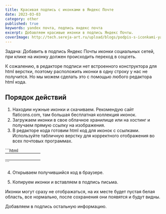 ```yaml
---
title: Красивая подпись с иконками в Яндекс Почте
date: 2023-03-03
category: other
published: true
keywords: yandex почта, подпись яндекс почта
excerpt: Добавляем красивые иконки в подпись Яндекс Почты.
coverImage: http://tech.sereja-art.ru/upload/blogs/podpis-s-iconkami-yandex-pochta/podpis.png
---
```


Задача: Добавить в подпись Яндекс Почты иконки социальных сетей, при клике на иконку должен происходить переход в соцсеть.

К сожалению, в редакторе подписи нет встроенного конструктора для html верстки, поэтому расположить иконки в одну строку у нас не получится. Но мы можем сделать это с помощью любого редактора html кода.

## Порядок действий

1. Находим нужные иконки и скачиваем. Рекомендую сайт flaticons.com, там большая бесплатная коллекция иконок.
2. Загружаем иконки в свое облачное хранилище или на хостинг и получаем прямую ссылку на изображения.
3. В редакторе кода готовим html код для иконок с ссылками. Используйте табличную верстку для корректного отображения во всех почтовых программах.


<CodeTitle title='Пример кода с готовыми иконками для копирования в письмо' lang='html' />
  ```html
  <table cellpadding="0" cellspacing="0" border="0" style="border-collapse: collapse; mso-table-lspace: 0pt; mso-table-rspace: 0pt; margin: 0; padding: 0;">
    <tr>
      <td class="social__icon" style="border-collapse: collapse; display: inline-block; padding-left: 0px; padding-right: 6px;">
        <a
          target="_blank"
          href="https://www.instagram.com/tweld.ru/"
          class="social__link"
          style="padding-left: 0px; font-size: 14px; line-height: 1.5; text-decoration: underline; color: #222222; font-family: 'Open Sans', arial, sans-serif !important;"
        >
          <img
            width="15"
            height="15"
            border="0"
            src="https://tweld.ru/upload/medialibrary/fa4/mf3a85cbzsnovn2j3med1b58xr2soa4f.png"
            alt=""
            class="social__img"
            style="outline: none; text-decoration: none; border: 0 none; -ms-interpolation-mode: bicubic; margin: 0; padding: 0; display: block; height: auto; line-height: 100%; max-width: 100% !important; width: 15px;"
          />
        </a>
      </td>
      <td class="social__icon" style="border-collapse: collapse; display: inline-block; padding-left: 10px; padding-right: 6px;">
        <a target="_blank" href="https://vk.com/technoweld" class="social__link" style="font-size: 14px; line-height: 1.5; text-decoration: underline; color: #222222; font-family: 'Open Sans', arial, sans-serif !important;">
          <img
            width="15"
            height="15"
            border="0"
            src="https://tweld.ru/upload/medialibrary/d62/tsd3mifx3g6j6o25qw32bga16nax71f2.png"
            alt=""
            class="social__img"
            style="outline: none; text-decoration: none; border: 0 none; -ms-interpolation-mode: bicubic; margin: 0; padding: 0; display: block; height: auto; line-height: 100%; max-width: 100% !important; width: 15px;"
          />
        </a>
      </td>
      <td class="social__icon" style="border-collapse: collapse; display: inline-block; padding-left: 10px; padding-right: 6px;">
        <a
          target="_blank"
          href="https://www.youtube.com/channel/UCq9OrZA5tGqI6aoOG_63wEQ"
          class="social__link"
          style="font-size: 14px; line-height: 1.5; text-decoration: underline; color: #222222; font-family: 'Open Sans', arial, sans-serif !important;"
        >
          <img
            width="15"
            height="15"
            border="0"
            src="https://tweld.ru/upload/medialibrary/c04/viyjd8m0qa50bmare2oxy1j205pectpe.png"
            alt=""
            class="social__img"
            style="outline: none; text-decoration: none; border: 0 none; -ms-interpolation-mode: bicubic; margin: 0; padding: 0; display: block; height: auto; line-height: 100%; max-width: 100% !important; width: 15px;"
          />
        </a>
      </td>
      <td class="social__icon" style="border-collapse: collapse; display: inline-block; padding-left: 10px; padding-right: 6px;">
        <a target="_blank" href="https://www.facebook.com/tweld.ru/" class="social__link" style="font-size: 14px; line-height: 1.5; text-decoration: underline; color: #222222; font-family: 'Open Sans', arial, sans-serif !important;">
          <img
            width="15"
            height="15"
            border="0"
            src="https://tweld.ru/upload/medialibrary/104/k4bo9odt6gnrmz85sshnpt1cwzzb6lbp.png"
            alt=""
            class="social__img"
            style="outline: none; text-decoration: none; border: 0 none; -ms-interpolation-mode: bicubic; margin: 0; padding: 0; display: block; height: auto; line-height: 100%; max-width: 100% !important; width: 15px;"
          />
        </a>
      </td>
    </tr>
  </table>
  ```

4. Открываем получившийся код в браузере.

<Figcaption src='http://tech.sereja-art.ru/upload/blogs/podpis-s-iconkami-yandex-pochta/otkrili-v-brauzere.png' alt='открыли код в браузере' caption='Открыли код в браузере' />

5. Копируем иконки и вставляем в подпись письма.
<Figcaption src='http://tech.sereja-art.ru/upload/blogs/podpis-s-iconkami-yandex-pochta/vstavlyaem-podpis.png' alt='открыли код в браузере' caption='Вставили иконки, но они не видны' />

Иконки могут сразу не отображаться, на их месте будет пустая белая область, все нормально, после сохранения они появятся и будут видны.

<Figcaption src='http://tech.sereja-art.ru/upload/blogs/podpis-s-iconkami-yandex-pochta/sochranyaem.png' alt='открыли код в браузере' caption='После сохранения иконки появились' />
<Figcaption src='http://tech.sereja-art.ru/upload/blogs/podpis-s-iconkami-yandex-pochta/rezultat-posle-sochraneniya.png' alt='открыли код в браузере' caption='Результат после сохранения' />

Добавляем в подпись остальную информацию.

<Figcaption src="http://tech.sereja-art.ru/upload/blogs/podpis-s-iconkami-yandex-pochta/podpis-yandex-pochta-primer.jpg" alt='Итоговый результат подписи с иконками в яндекс почте' caption='Итоговый результат' />

